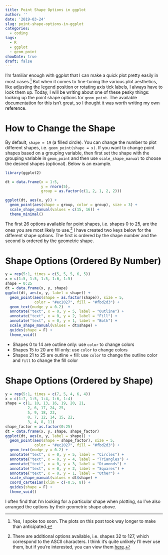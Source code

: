 ```yaml
---
title: Point Shape Options in ggplot
author: ''
date: '2019-03-24'
slug: point-shape-options-in-ggplot
categories:
  - coding
tags:
  - R
  - ggplot
  - geom_point
showDate: true
draft: false
---
```


I'm familiar enough with ggplot that I can make a quick plot pretty easily in most cases.^[Yes, I spoke too soon. The plots on this post took way longer to make than anticipated.] But when it comes to fine-tuning the various plot aesthetics, like adjusting the legend position or rotating axis tick labels, I always have to look them up. Today, I will be writing about one of these pesky things: looking up the point shape options for `geom_point`. The available documentation for this isn't great, so I thought it was worth writing my own reference.

# How to Change the Shape

By default, `shape = 19` (a filled circle). You can change the number to plot different shapes, i.e. `geom_point(shape = x)`. If you want to change point shapes based on a grouping variable, then first set the shape with the grouping variable in `geom_point` and then use `scale_shape_manual` to choose the desired shapes (optional). Below is an example.

```r
library(ggplot2)

dt = data.frame(x = 1:5, 
                y = rnorm(5), 
                group = as.factor(c(1, 2, 1, 2, 2)))

ggplot(dt, aes(x, y)) +
  geom_point(aes(shape = group, color = group), size = 3) + 
  scale_shape_manual(values = c(15, 16)) + 
  theme_minimal()
```

The first 26 options available for point shapes, i.e. shapes 0 to 25, are the ones you are most likely to use.^[There are additional options available, i.e. shapes 32 to 127, which correspond to the ASCII characters. I think it's quite unlikely I'll ever use them, but if you're interested, you can view them [here](http://sape.inf.usi.ch/quick-reference/ggplot2/shape).] I have created two keys below for the different shape options. The first is ordered by the shape number and the second is ordered by the geometric shape.

# Shape Options (Ordered By Number)

```r
y = rep(5:1, times = c(5, 5, 5, 6, 5))
x = c(1:5, 1:5, 1:5, 1:6, 1:5)
shape = 0:25
dt = data.frame(x, y, shape)
ggplot(dt, aes(x, y, label = shape)) +
  geom_point(aes(shape = as.factor(shape)), size = 5,
             color = "#ec2027", fill = "#fbd2d3") + 
  geom_text(nudge_y = 0.2)  + 
  annotate("text", x = 0, y = 5, label = "Outline") +
  annotate("text", x = 0, y = 2, label = "Fill") +
  annotate("text", x = 0, y = 1, label = "Both") +
  scale_shape_manual(values = dt$shape) + 
  guides(shape = F) +
  theme_void()
```

* Shapes 0 to 14 are outline only: use `color` to change colors
* Shapes 15 to 20 are fill only: use `color` to change colors
* Shapes 21 to 25 are outline + fill: use `color` to change the outline color and `fill` to change the fill color

# Shape Options (Ordered by Shape)

```r
y = rep(5:1, times = c(7, 5, 4, 6, 4))
x = c(1:7, 1:5, 1:4, 1:6, 1:4) 
shape = c(1, 10, 13, 16, 19, 20, 21,
          2, 6, 17, 24, 25,
          5, 9, 18, 23,
          0, 7, 12, 14, 15, 22,
          3, 4, 8, 11)
shape_factor = as.factor(0:25)
dt = data.frame(x, y, shape, shape_factor)
ggplot(dt, aes(x, y, label = shape)) +
  geom_point(aes(shape = shape_factor), size = 5,
             color = "#ec2027", fill = "#fbd2d3") + 
  geom_text(nudge_y = 0.2) + 
  annotate("text", x = 0, y = 5, label = "Circles") +
  annotate("text", x = 0, y = 4, label = "Triangles") +
  annotate("text", x = 0, y = 3, label = "Diamonds") +
  annotate("text", x = 0, y = 2, label = "Squares") +
  annotate("text", x = 0, y = 1, label = "Other") +
  scale_shape_manual(values = dt$shape) + 
  coord_cartesian(xlim = c(-0.5, 8)) +
  guides(shape = F) +
  theme_void()
```

I often find that I'm looking for a particular shape when plotting, so I've also arranged the options by their geometric shape above.
